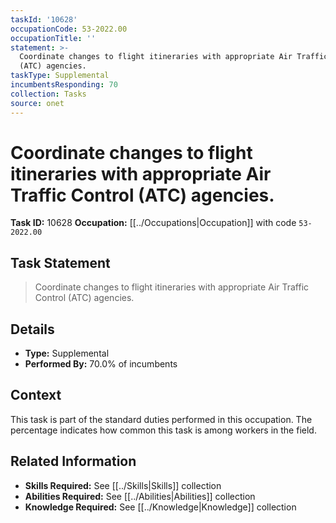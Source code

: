 ```yaml
---
taskId: '10628'
occupationCode: 53-2022.00
occupationTitle: ''
statement: >-
  Coordinate changes to flight itineraries with appropriate Air Traffic Control
  (ATC) agencies.
taskType: Supplemental
incumbentsResponding: 70
collection: Tasks
source: onet
---
```

# Coordinate changes to flight itineraries with appropriate Air Traffic Control (ATC) agencies.

**Task ID:** 10628
**Occupation:** [[../Occupations|Occupation]] with code `53-2022.00`

## Task Statement

> Coordinate changes to flight itineraries with appropriate Air Traffic Control (ATC) agencies.

## Details

- **Type:** Supplemental
- **Performed By:** 70.0% of incumbents

## Context

This task is part of the standard duties performed in this occupation. The percentage indicates how common this task is among workers in the field.

## Related Information

- **Skills Required:** See [[../Skills|Skills]] collection
- **Abilities Required:** See [[../Abilities|Abilities]] collection
- **Knowledge Required:** See [[../Knowledge|Knowledge]] collection
